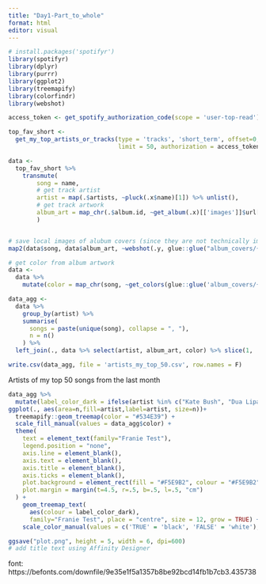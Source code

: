 ```yaml
---
title: "Day1-Part_to_whole"
format: html
editor: visual
---
```


```r
# install.packages('spotifyr')
library(spotifyr)
library(dplyr)
library(purrr)
library(ggplot2)
library(treemapify)
library(colorfindr)
library(webshot)
```

```r
access_token <- get_spotify_authorization_code(scope = 'user-top-read')

top_fav_short <- 
  get_my_top_artists_or_tracks(type = 'tracks', 'short_term', offset=0,
                               limit = 50, authorization = access_token) 

data <- 
  top_fav_short %>%
    transmute(
        song = name,
        # get track artist
        artist = map(.$artists, ~pluck(.x$name)[1]) %>% unlist(),
        # get track artwork
        album_art = map_chr(.$album.id, ~get_album(.x)[['images']]$url[1])
        ) 


# save local images of alubum covers (since they are not technically image file urls)
map2(data$song, data$album_art, ~webshot(.y, glue::glue("album_covers/{tolower(.x)}.png")))

# get color from album artwork
data <- 
  data %>%
    mutate(color = map_chr(song, ~get_colors(glue::glue('album_covers/{tolower(.x)}.png'))$col_hex %>% .[100]))

data_agg <-
  data %>%
    group_by(artist) %>%
    summarise(
      songs = paste(unique(song), collapse = ", "),
      n = n()
    ) %>%
  left_join(., data %>% select(artist, album_art, color) %>% slice(1, .by = artist), by='artist')

write.csv(data_agg, file = 'artists_my_top_50.csv', row.names = F)
```

Artists of my top 50 songs from the last month

```r
data_agg %>%
  mutate(label_color_dark = ifelse(artist %in% c("Kate Bush", "Dua Lipa", "Sarah Cothran"), T, F)) %>%
ggplot(., aes(area=n,fill=artist,label=artist, size=n))+ 
  treemapify::geom_treemap(color = "#534E39") +
  scale_fill_manual(values = data_agg$color) +
  theme(
    text = element_text(family="Franie Test"),
    legend.position = "none",
    axis.line = element_blank(),
    axis.text = element_blank(),
    axis.title = element_blank(),
    axis.ticks = element_blank(),
    plot.background = element_rect(fill = "#F5E9B2", colour = "#F5E9B2", size = 0.5, linetype = "solid"),
    plot.margin = margin(t=4.5, r=.5, b=.5, l=.5, "cm")
  ) + 
    geom_treemap_text(
      aes(colour = label_color_dark),
      family="Franie Test", place = "centre", size = 12, grow = TRUE) +
    scale_color_manual(values = c('TRUE' = 'black', 'FALSE' = 'white'), guide = "none")

ggsave("plot.png", height = 5, width = 6, dpi=600)
# add title text using Affinity Designer
```

font: https://befonts.com/downfile/9e35e1f5a1357b8be92bcd14fb1b7cb3.435738 
